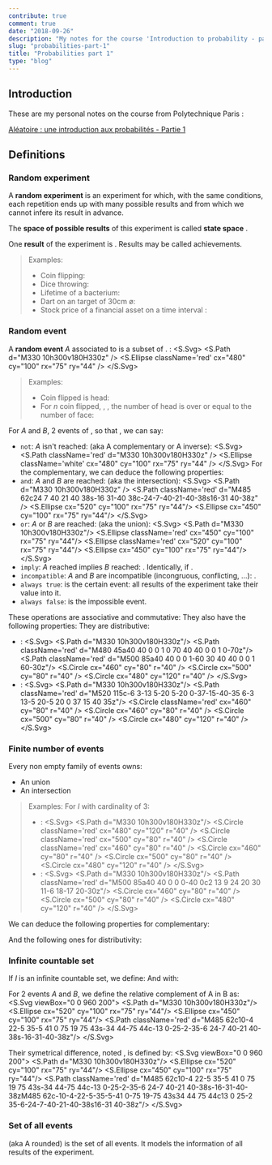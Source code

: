 ```yaml
---
contribute: true
comment: true
date: "2018-09-26"
description: "My notes for the course 'Introduction to probability - part one' from Polytechnique Paris"
slug: "probabilities-part-1"
title: "Probabilities part 1"
type: "blog"
---
```


## Introduction
These are my personal notes on the course from Polytechnique Paris :

[Aléatoire : une introduction aux probabilités - Partie 1](https://www.coursera.org/learn/probabilites-1/)

## Definitions
### Random experiment
A **random experiment** is an experiment <Katex formulae='\varepsilon' /> for which, with the same conditions,
each repetition ends up with many possible results and from which we cannot infere its result in advance.

The **space of possible results** of this experiment is called **state space** <Katex formulae='\Omega' />.

One **result** of the experiment is <Katex formulae='\omega \in \Omega' />. Results may be called achievements.

> Examples:
> * Coin flipping: <Katex formulae='\Omega = \{\text{head},\text{tail}\} \hArr \Omega = \{0,1\}' />
> * Dice throwing: <Katex formulae='\Omega = \{1, 2, 3, 4, 5, 6\}' />
> * Lifetime of a bacterium: <Katex formulae='\Omega = \lbrack 0, +\infty \lbrack' />
> * Dart on an target of 30cm ø: <Katex formulae='\Omega = \{(x, y), \sqrt{x^2+y^2} \le 15 \}' />
> * Stock price of a financial asset on a time interval <Katex formulae='\lbrack t_1, t_2 \rbrack' />: <Katex formulae='\Omega = S(\lbrack t_1, t_2 \rbrack, \reals_+)' />

### Random event
A **random event** *A* associated to <Katex formulae='\varepsilon' /> is a subset of <Katex formulae='\Omega' />. <Katex formulae='\textcolor{red}A \subset \Omega' />:
<S.Svg>
  <S.Path d="M330 10h300v180H330z" />
  <S.Ellipse className='red' cx="480" cy="100" rx="75" ry="44" />
</S.Svg>

> Examples:
> * Coin flipped is head: <Katex formulae='A = \{0\}' />
> * For *n* coin flipped, <Katex formulae='\Omega = \{0, 1\}^n' />, <Katex formulae='\omega = (\omega_1, \dots ,\omega_n)' />,
    the number of head is over or equal to the number of face:
    <Katex formulae='A = \{ \omega \in \Omega, \sum^n_{i=1} \omega _i \ge \frac{n}{2} \}' />

For *A* and *B*, 2 events of <Katex formulae='\Omega' />, so that <Katex formulae='\forall A,B \in \Omega' />, we can say:
* `not`: *A* isn't reached: <Katex formulae='\textcolor{red}{A^c} = \{ \omega \in \Omega \mid \omega \notin A \}' /> (aka A complementary or A inverse):
  <S.Svg>
    <S.Path className='red' d="M330 10h300v180H330z" />
    <S.Ellipse className='white' cx="480" cy="100" rx="75" ry="44" />
  </S.Svg>
  For the complementary, we can deduce the following properties:
  <Katex displayMode formulae='(A^c)^c = A ~~;~~ \empty^c = \Omega ~~;~~ \Omega^c = \empty' />
* `and`: *A* and *B* are reached: <Katex formulae='\textcolor{red}{A \cap B} = \{ \omega \in \Omega \mid \omega \in A \text{ and } \omega \in B \}' /> (aka the intersection):
  <S.Svg>
    <S.Path d="M330 10h300v180H330z" />
    <S.Path className='red' d="M485 62c24 7 40 21 40 38s-16 31-40 38c-24-7-40-21-40-38s16-31 40-38z" />
    <S.Ellipse cx="520" cy="100" rx="75" ry="44"/>
    <S.Ellipse cx="450" cy="100" rx="75" ry="44"/>
  </S.Svg>
* `or`: *A* or *B* are reached: <Katex formulae='\textcolor{red}{A \cup B} = \{ \omega \in \Omega \mid \omega \in A \text{ or } \omega \in B \}' /> (aka the union):
  <S.Svg>
    <S.Path d="M330 10h300v180H330z"/>
    <S.Ellipse className='red' cx="450" cy="100" rx="75" ry="44"/>
    <S.Ellipse className='red' cx="520" cy="100" rx="75" ry="44"/>
    <S.Ellipse cx="450" cy="100" rx="75" ry="44"/>
  </S.Svg>
* `imply`: *A* reached implies *B* reached: <Katex formulae='A_\text{reached} \rArr B_\text{reached} ~\text{then}~ A \subset B' />.
  <Katex displayMode formulae='\omega \in A \rArr \omega \in B' />
  <Katex displayMode formulae='A \subset B = B \supset A' />
  Identically, <Katex formulae='A \subset B' /> if <Katex formulae='A = A \cap B' />.
* `incompatible`: *A* and *B* are incompatible (incongruous, conflicting, ...): <Katex formulae='A \cap B = \empty' />.
* `always true`: <Katex formulae='\Omega' /> is the certain event: all results of the experiment take their value into it.
* `always false`: <Katex formulae='\empty' /> is the impossible event.

These operations are associative and commutative:
<Katex displayMode formulae='\begin{aligned} A \cup B = B \cup A &\text{ ; } A \cap B = B \cap A \\ (A \cup B) \cup C = A \cup (B \cup C) &\text{ ; } (A \cap B) \cap C = A \cap (B \cap C) \\ \end{aligned}' />
They also have the following properties:
<Katex displayMode formulae='\begin{aligned} A \cup A = A &~~;~~ A \cap A = A \\ A \cup \empty = A ~~;~~ A \cap \empty = \empty &~~;~~ A \cup \Omega = \Omega ~~;~~ A \cap \Omega = A \\ A \cup A^c = \Omega &~~;~~ A \cap A^c = \empty  \end{aligned}' />
They are distributive:

* <Katex formulae='\color{red} A \cap (B \cup C) = (A \cap B) \cup (A \cap C)' />:
  <S.Svg>
    <S.Path d="M330 10h300v180H330z"/>
    <S.Path className='red' d="M480 45a40 40 0 0 1 0 70 40 40 0 0 1 0-70z"/>
    <S.Path className='red' d="M500 85a40 40 0 0 1-60 30 40 40 0 0 1 60-30z"/>
    <S.Circle cx="460" cy="80" r="40"  />
    <S.Circle cx="500" cy="80" r="40"  />
    <S.Circle cx="480" cy="120" r="40"  />
  </S.Svg>
* <Katex formulae='\color{red} A \cup (B \cap C) = (A \cup B) \cap (A \cup C)' />:
  <S.Svg>
    <S.Path d="M330 10h300v180H330z"/>
    <S.Path className='red' d="M520 115c-6 3-13 5-20 5-20 0-37-15-40-35 6-3 13-5 20-5 20 0 37 15 40 35z"/>
    <S.Circle className='red' cx="460" cy="80" r="40" />
    <S.Circle cx="460" cy="80" r="40" />
    <S.Circle cx="500" cy="80" r="40" />
    <S.Circle cx="480" cy="120" r="40" />
  </S.Svg>

### Finite number of events
Every non empty family of events <Katex formulae='\{A_i, i \in I\}' /> owns:
* An union <Katex formulae='\bigcup_{i \in I} A_i' />
* An intersection <Katex formulae='\bigcap_{i \in I} A_i' />

> Examples:
> For *I* with cardinality of 3:
> * <Katex formulae='\color{red} \bigcup_{i = 1}^{3} = A_1 \cup A_2 \cup A_3' />:
  <S.Svg>
    <S.Path d="M330 10h300v180H330z"/>
    <S.Circle className='red' cx="480" cy="120" r="40" />
    <S.Circle className='red' cx="500" cy="80" r="40" />
    <S.Circle className='red' cx="460" cy="80" r="40" />
    <S.Circle cx="460" cy="80" r="40" />
    <S.Circle cx="500" cy="80" r="40" />
    <S.Circle cx="480" cy="120" r="40" />
  </S.Svg>
> * <Katex formulae='\color{red} \bigcap_{i = 1}^{3} = A_1 \cap A_2 \cap A_3' />:
  <S.Svg>
    <S.Path d="M330 10h300v180H330z"/>
    <S.Path className='red' d="M500 85a40 40 0 0 0-40 0c2 13 9 24 20 30 11-6 18-17 20-30z"/>
    <S.Circle cx="460" cy="80" r="40" />
    <S.Circle cx="500" cy="80" r="40" />
    <S.Circle cx="480" cy="120" r="40" />
  </S.Svg>

We can deduce the following properties for complementary:
<Katex displayMode formulae='\Big(\bigcup_{i \in I} A_i \Big)^c = \bigcap_{i \in I} A_i^c ~~;~~ \Big(\bigcap_{i \in I} A_i \Big)^c = \bigcup_{i \in I} A_i^c' />

And the following ones for distributivity:
<Katex displayMode formulae='B \cap \Big(\bigcup_{i \in I} A_i \Big) = \bigcup_{i \in I} (B \cup A_i^c) ~~;~~ B \cup \Big(\bigcap_{i \in I} A_i \Big) = \bigcap_{i \in I} (B \cap A_i^c)' />

### Infinite countable set
If *I* is an infinite countable set, we define:
<Katex displayMode formulae='\bigcup_{i \in I} A_i \coloneqq \{ \omega \in \Omega \mid \exist i \in I, \omega \in A_i \}' />
And with:
<Katex displayMode formulae='\bigcap_{i \in I} A_i \coloneqq \{ \omega \in \Omega \mid \exist i \in I, \omega \in A_i \}' />

For 2 events *A* and *B*, we define the relative complement of A in B as:
<Katex displayMode formulae='\textcolor{red}{B \setminus A} = B \cap A^c = \{ \omega \in \Omega \mid \omega \in B \text{ and } \omega \notin A \}' />
<S.Svg viewBox="0 0 960 200">
  <S.Path d="M330 10h300v180H330z"/>
  <S.Ellipse cx="520" cy="100" rx="75" ry="44"/>
  <S.Ellipse cx="450" cy="100" rx="75" ry="44"/>
  <S.Path className='red' d="M485 62c10-4 22-5 35-5 41 0 75 19 75 43s-34 44-75 44c-13 0-25-2-35-6 24-7 40-21 40-38s-16-31-40-38z"/>
</S.Svg>

Their symetrical difference, noted <Katex formulae='A \triangle B' />, is defined by:
<Katex displayMode formulae='\begin{aligned} \textcolor{red}{A \triangle B} &= (A \setminus B) \cup (B \setminus A) \\ &= (A \cup B) \setminus (B \cap A) \end{aligned}' />
<S.Svg viewBox="0 0 960 200">
  <S.Path d="M330 10h300v180H330z"/>
  <S.Ellipse cx="520" cy="100" rx="75" ry="44"/>
  <S.Ellipse cx="450" cy="100" rx="75" ry="44"/>
  <S.Path className='red' d="M485 62c10-4 22-5 35-5 41 0 75 19 75 43s-34 44-75 44c-13 0-25-2-35-6 24-7 40-21 40-38s-16-31-40-38zM485 62c-10-4-22-5-35-5-41 0-75 19-75 43s34 44 75 44c13 0 25-2 35-6-24-7-40-21-40-38s16-31 40-38z"/>
</S.Svg>


### Set of all events
<Katex formulae='\mathcal{A}' /> (aka A rounded) is the set of all events. It models the information of all results of the experiment.

<Katex displayMode formulae='\forall x \in \mathcal{A} \rArr A \cap B \in \mathcal{A}, A \cup B \in \mathcal{A}, A^c \in \mathcal{A} \text{ and } \Omega \in \mathcal{A}, \empty \in \mathcal{A}' />
